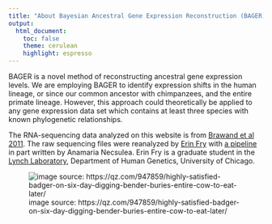 ```yaml
---
title: "About Bayesian Ancestral Gene Expression Reconstruction (BAGER)"
output:
  html_document:
    toc: false
    theme: cerulean
    highlight: espresso
---
```


BAGER is a novel method of reconstructing ancestral gene expression levels. We are employing BAGER to identify expression shifts in the human lineage, or since our common ancestor with chimpanzees, and the entire primate lineage. However, this approach could theoretically be applied to any gene expression data set which contains at least three species with known phylogenetic relationships.

The RNA-sequencing data analyzed on this website is from [Brawand et al 2011](http://www.ncbi.nlm.nih.gov/pubmed/22012392). The raw sequencing files were reanalyzed by [Erin Fry](mailto:efry@uchicago.edu) with [a pipeline](https://github.com/erinfry6/RNASeqRealignAcrossPrimates) in part written by Anamaria Necsulea. Erin Fry is a graduate student in the [Lynch Laboratory](https://lynchlab.uchicago.edu/), Department of Human Genetics, University of Chicago.


![image source: https://qz.com/947859/highly-satisfied-badger-on-six-day-digging-bender-buries-entire-cow-to-eat-later/](https://qzprod.files.wordpress.com/2017/04/american_badger-e1491066906811.jpg?quality=80&strip=all&w=1600) 